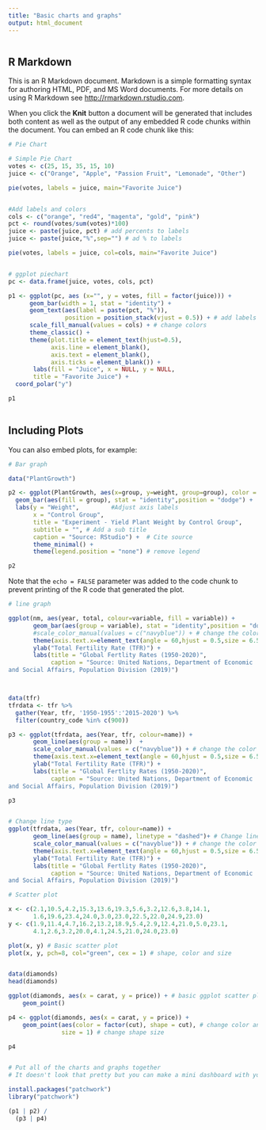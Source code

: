 ```yaml
---
title: "Basic charts and graphs"
output: html_document
---
```


```r
```

## R Markdown

This is an R Markdown document. Markdown is a simple formatting syntax for authoring HTML, PDF, and MS Word documents. For more details on using R Markdown see <http://rmarkdown.rstudio.com>.

When you click the **Knit** button a document will be generated that includes both content as well as the output of any embedded R code chunks within the document. You can embed an R code chunk like this:

```r
# Pie Chart

# Simple Pie Chart
votes <- c(25, 15, 35, 15, 10)
juice <- c("Orange", "Apple", "Passion Fruit", "Lemonade", "Other")

pie(votes, labels = juice, main="Favorite Juice")


#Add labels and colors
cols <- c("orange", "red4", "magenta", "gold", "pink")
pct <- round(votes/sum(votes)*100)
juice <- paste(juice, pct) # add percents to labels
juice <- paste(juice,"%",sep="") # ad % to labels

pie(votes, labels = juice, col=cols, main="Favorite Juice")


# ggplot piechart
pc <- data.frame(juice, votes, cols, pct)

p1 <- ggplot(pc, aes (x="", y = votes, fill = factor(juice))) + 
      geom_bar(width = 1, stat = "identity") +
      geom_text(aes(label = paste(pct, "%")),
                position = position_stack(vjust = 0.5)) + # add labels inside
      scale_fill_manual(values = cols) + # change colors
      theme_classic() +
      theme(plot.title = element_text(hjust=0.5),
            axis.line = element_blank(),
            axis.text = element_blank(),
            axis.ticks = element_blank()) +
       labs(fill = "Juice", x = NULL, y = NULL,
       title = "Favorite Juice") + 
  coord_polar("y")

p1  
  
```

## Including Plots

You can also embed plots, for example:

```r
# Bar graph

data("PlantGrowth")

p2 <- ggplot(PlantGrowth, aes(x=group, y=weight, group=group), color = group) +
  geom_bar(aes(fill = group), stat = "identity",position = "dodge") +
  labs(y = "Weight",         #Adjust axis labels
       x = "Control Group", 
       title = "Experiment - Yield Plant Weight by Control Group", 
       subtitle = "", # Add a sub title
       caption = "Source: RStudio") +  # Cite source
       theme_minimal() +
       theme(legend.position = "none") # remove legend

p2

```

Note that the `echo = FALSE` parameter was added to the code chunk to prevent printing of the R code that generated the plot.


```r
# line graph

ggplot(nm, aes(year, total, colour=variable, fill = variable)) + 
       geom_bar(aes(group = variable), stat = "identity",position = "dodge")  +
       #scale_color_manual(values = c("navyblue")) + # change the color
       theme(axis.text.x=element_text(angle = 60,hjust = 0.5,size = 6.5)) + # Change angle of x-axis labels
       ylab("Total Fertility Rate (TFR)") +
       labs(title = "Global Fertlity Rates (1950-2020)",
            caption = "Source: United Nations, Department of Economic
and Social Affairs, Population Division (2019)") 



data(tfr)
tfrdata <- tfr %>%
  gather(Year, tfr, '1950-1955':'2015-2020') %>%
  filter(country_code %in% c(900))

p3 <- ggplot(tfrdata, aes(Year, tfr, colour=name)) + 
       geom_line(aes(group = name))  +
       scale_color_manual(values = c("navyblue")) + # change the color
       theme(axis.text.x=element_text(angle = 60,hjust = 0.5,size = 6.5)) + # Change angle of x-axis labels
       ylab("Total Fertility Rate (TFR)") +
       labs(title = "Global Fertlity Rates (1950-2020)",
            caption = "Source: United Nations, Department of Economic
and Social Affairs, Population Division (2019)") 

p3


# Change line type
ggplot(tfrdata, aes(Year, tfr, colour=name)) + 
       geom_line(aes(group = name), linetype = "dashed")+ # Change line type
       scale_color_manual(values = c("navyblue")) + # change the color
       theme(axis.text.x=element_text(angle = 60,hjust = 0.5,size = 6.5)) + # Change angle of x-axis labels
       ylab("Total Fertility Rate (TFR)") +
       labs(title = "Global Fertlity Rates (1950-2020)",
            caption = "Source: United Nations, Department of Economic
and Social Affairs, Population Division (2019)") 


```



```r
# Scatter plot

x <- c(2.1,10.5,4.2,15.3,13.6,19.3,5.6,3.2,12.6,3.8,14.1,
       1.6,19.6,23.4,24.0,3.0,23.0,22.5,22.0,24.9,23.0)
y <- c(1.9,11.4,4.7,16.2,13.2,18.9,5.4,2.9,12.4,21.0,5.0,23.1, 
       4.1,2.6,3.2,20.0,4.1,24.5,21.0,24.0,23.0)

plot(x, y) # Basic scatter plot
plot(x, y, pch=8, col="green", cex = 1) # shape, color and size


data(diamonds)
head(diamonds)

ggplot(diamonds, aes(x = carat, y = price)) + # basic ggplot scatter plot
    geom_point()

p4 <- ggplot(diamonds, aes(x = carat, y = price)) +
    geom_point(aes(color = factor(cut), shape = cut), # change color and shape by group
               size = 1) # change shape size

p4



```


```r

# Put all of the charts and graphs together
# It doesn't look that pretty but you can make a mini dashboard with your charts and graphs

install.packages("patchwork")
library("patchwork")

(p1 | p2) /
  (p3 | p4)


```